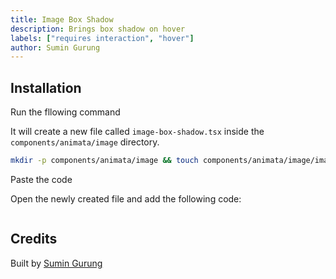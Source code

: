 ```yaml
---
title: Image Box Shadow
description: Brings box shadow on hover
labels: ["requires interaction", "hover"]
author: Sumin Gurung
---
```


<ComponentPreview name="image-image-box-shadow--docs" />

## Installation

<Steps>
<Step>Run the fllowing command</Step>

It will create a new file called `image-box-shadow.tsx` inside the `components/animata/image` directory.

```bash
mkdir -p components/animata/image && touch components/animata/image/image-box-shadow.tsx
```

<Step>Paste the code</Step>

Open the newly created file and add the following code:

```jsx file=<rootDir>/animata/image/image-box-shadow.tsx

```

</Steps>

## Credits

Built by [Sumin Gurung](https://github.com/GrgSumin)
